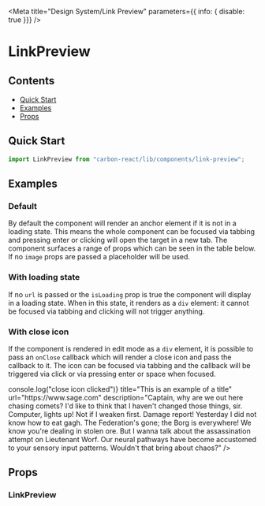 

<Meta
  title="Design System/Link Preview"
  parameters={{ info: { disable: true }}}
/>

# LinkPreview

## Contents
- [Quick Start](#quick-start)
- [Examples](#examples)
- [Props](#props)

## Quick Start
```javascript
import LinkPreview from "carbon-react/lib/components/link-preview";
```

## Examples

### Default
By default the component will render an anchor element if it is not in a loading state. This means the whole component can 
be focused via tabbing and pressing enter or clicking will open the target in a new tab. The component surfaces a range of 
props which can be seen in the table below. If no `image` props are passed a placeholder will be used.

<Preview>
  <Story name="default">
    <LinkPreview
      title="This is an example of a title"
      url="https://www.sage.com"
      description="Captain, why are we out here chasing comets? I'd like to think that I haven't changed those things, sir. Computer, lights up! Not if I weaken first. Damage report! Yesterday I did not know how to eat gagh. The Federation's gone; the Borg is everywhere! We know you're dealing in stolen ore. But I wanna talk about the assassination attempt on Lieutenant Worf. Our neural pathways have become accustomed to your sensory input patterns. Wouldn't that bring about chaos?"
    />
  </Story>
</Preview>

### With loading state
If no `url` is passed or the `isLoading` prop is true the component will display in a loading state. When in this state, it 
renders as a `div` element: it cannot be focused via tabbing and clicking will not trigger anything.

<Preview>
  <Story name="with loading state">
    <LinkPreview isLoading />
  </Story>
</Preview>

### With close icon
If the component is rendered in edit mode as a `div` element, it is possible to pass an `onClose` callback which will render 
a close icon and pass the callback to it. The icon can be focused via tabbing and the callback will be triggered via click or 
via pressing enter or space when focused.

<Preview>
  <Story name="with close icon">
    <LinkPreview
      as="div"
      onClose={() => console.log("close icon clicked")}
      title="This is an example of a title"
      url="https://www.sage.com"
      description="Captain, why are we out here chasing comets? I'd like to think that I haven't changed those things, sir. Computer, lights up! Not if I weaken first. Damage report! Yesterday I did not know how to eat gagh. The Federation's gone; the Borg is everywhere! We know you're dealing in stolen ore. But I wanna talk about the assassination attempt on Lieutenant Worf. Our neural pathways have become accustomed to your sensory input patterns. Wouldn't that bring about chaos?"
    />
  </Story>
</Preview>

## Props

### LinkPreview

<Props of={LinkPreview} />
